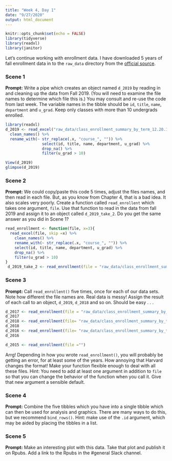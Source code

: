 ```yaml
---
title: "Week 4, Day 1"
date: "9/27/2020"
output: html_document
---
```


```r
knitr::opts_chunk$set(echo = FALSE)
library(tidyverse)
library(readxl)
library(janitor)
```

Let's continue working with enrollment data. I have downloaded 5 years of fall enrollment data in to the `raw_data` directory from the [official source](https://registrar.fas.harvard.edu/faculty-staff/courses/enrollment/archived-course-enrollment-reports).

### Scene 1

**Prompt:** Write a pipe which creates an object named `d_2019` by reading in and cleaning up the data from Fall 2019. (You will need to examine the file names to determine which file this is.) You may consult and re-use the code from last week. The variable names in the tibble should be `id`,  `title`, `name`, `department` and `u_grad`. Keep only classes with more than 10 undergrads enrolled.

```r

library(readxl)
d_2019 <- read_excel("raw_data/class_enrollment_summary_by_term_12.20.19.xlsx", skip = 3) %>%
  clean_names() %>%
  rename_with(~ str_replace(.x, "course_", "")) %>%
                select(id, title, name, department, u_grad) %>%
                drop_na() %>%
                filter(u_grad > 10)

View(d_2019)
glimpse(d_2019)
```




### Scene 2

**Prompt:** We could copy/paste this code 5 times, adjust the files names, and then read in each file. But, as you know from Chapter 4, that is a bad idea. It also scales very poorly. Create a function called `read_enrollent` which takes one argument, `file`. Use that function to read in the data from fall 2019 and assign it to an object called `d_2019_take_2`. Do you get the same answer as you did in Scene 1?

```r

read_enrollment <- function(file, x=3){
  read_excel(file, skip =x) %>%
    clean_names() %>%
    rename_with(~ str_replace(.x, "course_", "")) %>%
    select(id, title, name, department, u_grad) %>%
    drop_na() %>%
    filter(u_grad > 10)
}
 d_2019_take_2 <- read_enrollment(file = "raw_data/class_enrollment_summary_by_term_12.20.19.xlsx")

```


### Scene 3

**Prompt:** Call `read_enrollent()` five times, once for each of our data sets. Note how different the file names are. Real data is messy! Assign the result of each call to an object, `d_2019`, `d_2018` and so on. Should be easy . . .

```r
d_2017 <- read_enrollment(file = "raw_data/class_enrollment_summary_by_term_10.20.17.xlsx")
d_2017
d_2018 <- read_enrollment(file= "raw_data/class_enrollment_summary_by_term_10.24.18.xlsx", x=2)
d_2018
d_2016 <- read_enrollment(file= "raw_data/class_enrollment_summary_by_term_fall_2016.xlsx", x=0)
d_2016

d_2015 <- read_enrollment(file ="")
```

Arrg! Depending in how you wrote `read_enrollment()`, you will probably be getting an error, for at least some of the years.  How annoying that Harvard changes the format! Make your function flexible enough to deal with all these files. Hint: You need to add at least one argument in addition to `file` so that you can change the behavior of the function when you call it. Give that new argument a sensible default.


### Scene 4

**Prompt:** Combine the five tibbles which you have into a single tibble which can then be used for analysis and graphics. There are many ways to do this, but we recommend `bind_rows()`. Hint: make use of the `.id` argument, which may be aided by placing the tibbles in a list.



### Scene 5

**Prompt:** Make an interesting plot with this data. Take that plot and publish it on Rpubs. Add a link to the Rpubs in the #general Slack channel.



